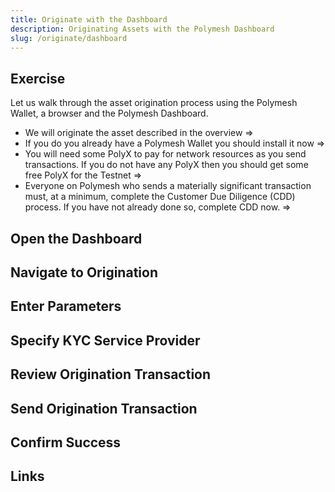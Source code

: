 ```yaml
---
title: Originate with the Dashboard
description: Originating Assets with the Polymesh Dashboard
slug: /originate/dashboard
---
```


## Exercise

Let us walk through the asset origination process using the Polymesh Wallet, a browser and the Polymesh Dashboard. 

- We will originate the asset described in the overview =>
- If you do you already have a Polymesh Wallet you should install it now =>
- You will need some PolyX to pay for network resources as you send transactions. If you do not have any PolyX then you should get some free PolyX for the Testnet =>
- Everyone on Polymesh who sends a materially significant transaction must, at a minimum, complete the Customer Due Diligence (CDD) process. If you have not already done so, complete CDD now. =>

## Open the Dashboard


## Navigate to Origination


## Enter Parameters


## Specify KYC Service Provider


## Review Origination Transaction


## Send Origination Transaction


## Confirm Success


## Links

